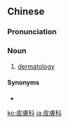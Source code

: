 {{also|皮肤科}}
==Chinese==
{{zh-forms|s=皮肤科|type=21}}

===Pronunciation===
{{zh-pron
|m=pífūkē
|c=pei4 fu1 fo1
|mn=phôe-hu-kho/phê-hu-kho
|cat=n
}}

===Noun===
{{zh-noun}}

# {{label|zh|medicine}} [[dermatology]]

====Synonyms====
* {{zh-l|皮膚病學}}

[[ko:皮膚科]]
[[ja:皮膚科]]